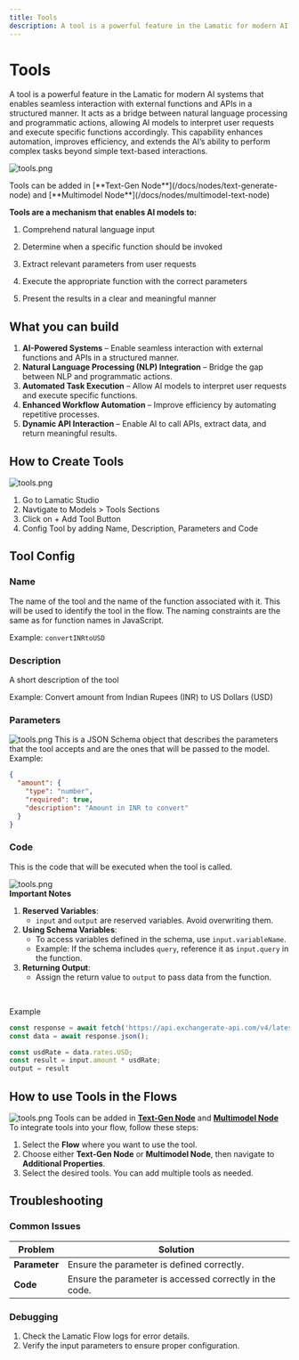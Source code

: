 ```yaml
---
title: Tools
description: A tool is a powerful feature in the Lamatic for modern AI systems that enables seamless interaction with external functions and APIs in a structured manner.
---
```


# Tools

A tool is a powerful feature in the Lamatic for modern AI systems that enables seamless interaction with external functions and APIs in a structured manner. It acts as a bridge between natural language processing and programmatic actions, allowing AI models to interpret user requests and execute specific functions accordingly. This capability enhances automation, improves efficiency, and extends the AI’s ability to perform complex tasks beyond simple text-based interactions.

![tools.png](./img/tools/tools.png)

<Callout>
Tools can be added in [**Text-Gen Node**](/docs/nodes/text-generate-node) and [**Multimodel Node**](/docs/nodes/multimodel-text-node)
</Callout>
<br />

**Tools are a mechanism that enables AI models to:** 

1. Comprehend natural language input 

1. Determine when a specific function should be invoked 

1. Extract relevant parameters from user requests 

1. Execute the appropriate function with the correct parameters 

1. Present the results in a clear and meaningful manner

## What you can build

1. **AI-Powered Systems** – Enable seamless interaction with external functions and APIs in a structured manner.
1. **Natural Language Processing (NLP) Integration** – Bridge the gap between NLP and programmatic actions.
1. **Automated Task Execution** – Allow AI models to interpret user requests and execute specific functions.
1. **Enhanced Workflow Automation** – Improve efficiency by automating repetitive processes.
1. **Dynamic API Interaction** – Enable AI to call APIs, extract data, and return meaningful results.

## How to Create Tools

![tools.png](./img/tools/tools-update.png)

1. Go to Lamatic Studio
1. Navtigate to Models > Tools Sections
1. Click on + Add Tool Button
1. Config Tool by adding Name, Description, Parameters and Code

## Tool Config

### Name
The name of the tool and the name of the function associated with it. This will be used to identify the tool in the flow. The naming constraints are the same as for function names in JavaScript.

Example: `convertINRtoUSD`

### Description
A short description of the tool

Example: Convert amount from Indian Rupees (INR) to US Dollars (USD)

### Parameters
![tools.png](./img/tools/tools-parameters.png)
This is a JSON Schema object that describes the parameters that the tool accepts and are the ones that will be passed to the model.
<br/>
Example: 
```JSON
{
  "amount": {
    "type": "number",
    "required": true,
    "description": "Amount in INR to convert"
  }
}
```

### Code
This is the code that will be executed when the tool is called.

![tools.png](./img/tools/tools-code.png)
<br/>
**Important Notes**  
1. **Reserved Variables**:  
   - `input` and `output` are reserved variables. Avoid overwriting them.  
2. **Using Schema Variables**:  
   - To access variables defined in the schema, use `input.variableName`.  
   - Example: If the schema includes `query`, reference it as `input.query` in the function.  
3. **Returning Output**:  
   - Assign the return value to `output` to pass data from the function.  
<br/>

Example

```js
const response = await fetch('https://api.exchangerate-api.com/v4/latest/INR');
const data = await response.json();

const usdRate = data.rates.USD;
const result = input.amount * usdRate;
output = result
```

## How to use Tools in the Flows
![tools.png](./img/tools/tools-use.png)
<Callout>
Tools can be added in [**Text-Gen Node**](/docs/nodes/text-generate-node) and [**Multimodel Node**](/docs/nodes/multimodel-text-node)
</Callout>
<br/>
To integrate tools into your flow, follow these steps:  
1. Select the **Flow** where you want to use the tool.  
2. Choose either **Text-Gen Node** or **Multimodel Node**, then navigate to **Additional Properties**.  
3. Select the desired tools. You can add multiple tools as needed.  


## Troubleshooting

### Common Issues

| **Problem**     | **Solution**                                 |
| ---------------- | -------------------------------------------- |
| **Parameter**    | Ensure the parameter is defined correctly.   |
| **Code**         | Ensure the parameter is accessed correctly in the code. |

### Debugging

1. Check the Lamatic Flow logs for error details.
2. Verify the input parameters to ensure proper configuration.
